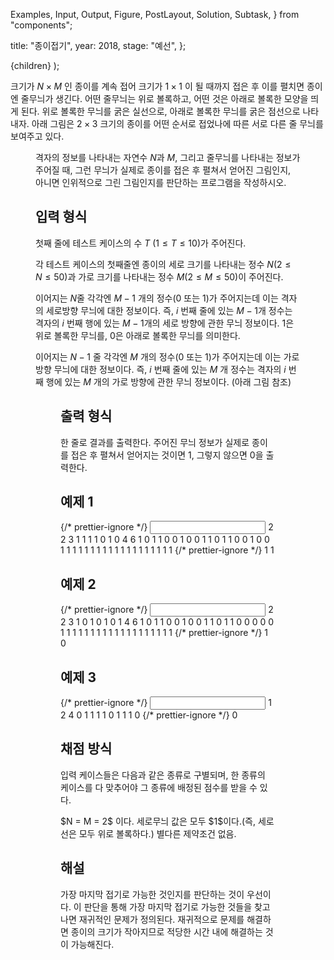   Examples,
  Input,
  Output,
  Figure,
  PostLayout,
  Solution,
  Subtask,
} from "components";

  title: "종이접기",
  year: 2018,
  stage: "예선",
};

  <PostLayout meta={meta}>{children}</PostLayout>
);

크기가 $N \times M$ 인 종이를 계속 접어 크기가 $1 \times 1$ 이 될 때까지 접은 후 이를 펼치면 종이엔 줄무늬가 생긴다. 어떤 줄무늬는 위로 볼록하고, 어떤 것은 아래로 볼록한 모양을 띄게 된다. 위로 볼록한 무늬를 굵은 실선으로, 아래로 볼록한 무늬를 굵은 점선으로 나타내자. 아래 그림은 $2 \times 3$ 크기의 종이를 어떤 순서로 접었나에 따른 서로 다른 줄 무늬를 보여주고 있다.

<Figure src="/2018/online_images/paper1.png" alt="" />

격자의 정보를 나타내는 자연수 $N$과 $M$, 그리고 줄무늬를 나타내는 정보가 주어질 때, 그런 무늬가 실제로 종이를 접은 후 펼쳐서 얻어진 그림인지, 아니면 인위적으로 그린 그림인지를 판단하는 프로그램을 작성하시오.

## 입력 형식

첫째 줄에 테스트 케이스의 수 $T$ ($1 \le T \le 10$)가 주어진다.

각 테스트 케이스의 첫째줄엔 종이의 세로 크기를 나타내는 정수 $N$($2 \le N \le 50$)과 가로 크기를 나타내는 정수 $M$($2 \le M \le 50$)이 주어진다.

이어지는 $N$줄 각각엔 $M-1$ 개의 정수($0$ 또는 $1$)가 주어지는데 이는 격자의 세로방향 무늬에 대한 정보이다. 즉, $i$ 번째 줄에 있는 $M-1$개 정수는 격자의 $i$ 번째 행에 있는 $M-1$개의 세로 방향에 관한 무늬 정보이다. $1$은 위로 볼록한 무늬를, $0$은 아래로 볼록한 무늬를 의미한다.

이어지는 $N-1$ 줄 각각엔 $M$ 개의 정수($0$ 또는 $1$)가 주어지는데 이는 가로방향 무늬에 대한 정보이다. 즉, $i$ 번째 줄에 있는 $M$ 개 정수는 격자의 $i$ 번째 행에 있는 $M$ 개의 가로 방향에 관한 무늬 정보이다. (아래 그림 참조)

<Figure src="/2018/online_images/paper2.png" alt="" />

## 출력 형식

한 줄로 결과를 출력한다. 주어진 무늬 정보가 실제로 종이를 접은 후 펼쳐서 얻어지는 것이면 $1$, 그렇지 않으면 $0$을 출력한다.

## 예제 1

<Examples>
  {/* prettier-ignore */}
  <Input>
    2
    2 3
    1 1
    1 1
    0 1 0
    4 6
    1 0 1 1 0
    0 1 0 0 1
    1 0 1 1 0
    0 1 0 0 1
    1 1 1 1 1 1
    1 1 1 1 1 1
    1 1 1 1 1 1
  </Input>
  {/* prettier-ignore */}
  <Output>
    1 1
  </Output>
</Examples>

## 예제 2

<Examples>
  {/* prettier-ignore */}
  <Input>
    2
    2 3
    1 0
    1 0
    1 0 1
    4 6
    1 0 1 1 0
    0 1 0 0 1
    1 0 1 1 0
    0 0 0 0 1
    1 1 1 1 1 1
    1 1 1 1 1 1
    1 1 1 1 1 1
  </Input>
  {/* prettier-ignore */}
  <Output>
    1 0
  </Output>
</Examples>

## 예제 3

<Examples>
  {/* prettier-ignore */}
  <Input>
    1
    2 4
    0 1 1
    1 1 0
    1 1 1 0
  </Input>
  {/* prettier-ignore */}
  <Output>
    0
  </Output>
</Examples>

## 채점 방식

입력 케이스들은 다음과 같은 종류로 구별되며, 한 종류의 케이스를 다 맞추어야 그 종류에 배정된 점수를 받을 수 있다.

<Subtask index={1} score={20}>
  $N = M = 2$ 이다.
</Subtask>
<Subtask index={2} score={55}>
  세로무늬 값은 모두 $1$이다.(즉, 세로선은 모두 위로 볼록하다.)
</Subtask>
<Subtask index={3} score={125}>
  별다른 제약조건 없음.
</Subtask>

## 해설

<Solution>
  가장 마지막 접기로 가능한 것인지를 판단하는 것이 우선이다. 이 판단을 통해 가장
  마지막 접기로 가능한 것들을 찾고 나면 재귀적인 문제가 정의된다. 재귀적으로
  문제를 해결하면 종이의 크기가 작아지므로 적당한 시간 내에 해결하는 것이
  가능해진다.
</Solution>
